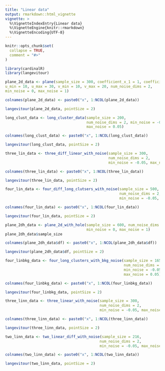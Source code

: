 ```yaml
---
title: "Linear data"
output: rmarkdown::html_vignette
vignette: >
  %\VignetteIndexEntry{Linear data}
  %\VignetteEngine{knitr::rmarkdown}
  %\VignetteEncoding{UTF-8}
---
```


```r
knitr::opts_chunk$set(
  collapse = TRUE,
  comment = "#>"
)
```

```r
library(cardinalR)
library(langevitour)
```

```r
plane_2d_data <- plane(sample_size = 300, coefficient_x_1 = 1, coefficient_x_2 = 1, coefficient_y_1 = -1, coefficient_y_2 = 1, intercept_x = -10, intercept_y = 8, 
u_min = 10, u_max = 30, v_min = 10, v_max = 20, num_noise_dims = 2, 
min_noise = 0, max_noise = 1)

colnames(plane_2d_data) <- paste0("x", 1:NCOL(plane_2d_data))

langevitour(plane_2d_data, pointSize = 2)
```

```r
long_clust_data <- long_cluster_data(sample_size = 200, 
                                     num_noise_dims = 2, min_noise = -0.05, 
                                     max_noise = 0.05)

colnames(long_clust_data) <- paste0("x", 1:NCOL(long_clust_data))

langevitour(long_clust_data, pointSize = 2)
```

```r
three_lin_data <- three_diff_linear_with_noise(sample_size = 300, 
                                               num_noise_dims = 2, 
                                               min_noise = -0.05, max_noise = 0.05)

colnames(three_lin_data) <- paste0("x", 1:NCOL(three_lin_data))

langevitour(three_lin_data, pointSize = 2)
```

```r
four_lin_data <- four_diff_long_clutsers_with_noise(sample_size = 500, 
                                                    num_noise_dims = 2, 
                                                    min_noise = -0.05, max_noise = 0.05)

colnames(four_lin_data) <- paste0("x", 1:NCOL(four_lin_data))

langevitour(four_lin_data, pointSize = 2)
```

```r
plane_2dh_data <- plane_2d_with_hole(sample_size = 600, num_noise_dims = 2, 
                                     min_noise = 0, max_noise = 1)
plane_2dh_data$sample_size

colnames(plane_2dh_data$df) <- paste0("x", 1:NCOL(plane_2dh_data$df))

langevitour(plane_2dh_data$df, pointSize = 2)
```

```r
four_linbkg_data <- four_long_clusters_with_bkg_noise(sample_size = 165, 
                                                      num_noise_dims = 2, 
                                                      min_noise = -0.05, 
                                                      max_noise = 0.05)

colnames(four_linbkg_data) <- paste0("x", 1:NCOL(four_linbkg_data))

langevitour(four_linbkg_data, pointSize = 2)
```

```r
three_linn_data <- three_linear_with_noise(sample_size = 300, 
                                           num_noise_dims = 2, 
                                           min_noise = -0.05, max_noise = 0.05)

colnames(three_linn_data) <- paste0("x", 1:NCOL(three_linn_data))

langevitour(three_linn_data, pointSize = 2)
```

```r
two_linn_data <- two_linear_diff_with_noise(sample_size = 216, 
                                           num_noise_dims = 2, 
                                           min_noise = -0.05, max_noise = 0.05)

colnames(two_linn_data) <- paste0("x", 1:NCOL(two_linn_data))

langevitour(two_linn_data, pointSize = 2)
```
